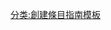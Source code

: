 {{Wizard Box|num={{{num}}}|label={{{label}}}|link={{{link}}}|name=創建條目精靈|do={{{do}}}}}<noinclude>[[分类:創建條目指南模板]]</noinclude>